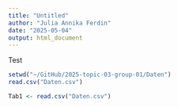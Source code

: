 ```yaml
---
title: "Untitled"
author: "Julia Annika Ferdin"
date: "2025-05-04"
output: html_document
---
```


Test



```r
setwd("~/GitHub/2025-topic-03-group-01/Daten")
read.csv("Daten.csv")

Tab1 <- read.csv("Daten.csv")
```